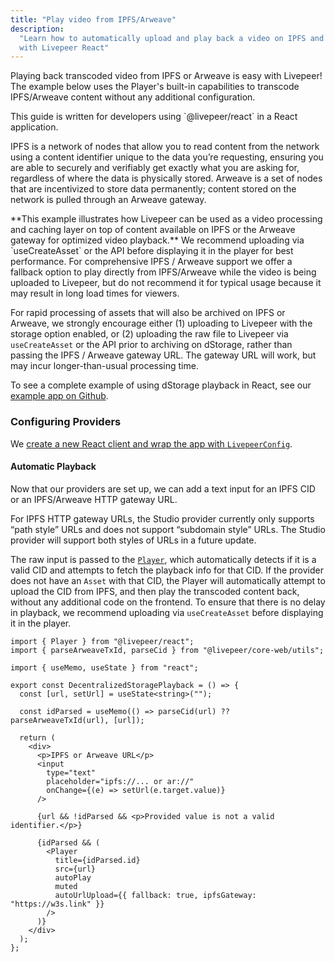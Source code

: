 ```yaml
---
title: "Play video from IPFS/Arweave"
description:
  "Learn how to automatically upload and play back a video on IPFS and Arweave
  with Livepeer React"
---
```


Playing back transcoded video from IPFS or Arweave is easy with Livepeer! The
example below uses the Player's built-in capabilities to transcode IPFS/Arweave
content without any additional configuration.

<Info>
  This guide is written for developers using `@livepeer/react` in a React
  application.
</Info>

IPFS is a network of nodes that allow you to read content from the network using
a content identifier unique to the data you’re requesting, ensuring you are able
to securely and verifiably get exactly what you are asking for, regardless of
where the data is physically stored. Arweave is a set of nodes that are
incentivized to store data permanently; content stored on the network is pulled
through an Arweave gateway.

<Warning>
  **This example illustrates how Livepeer can be used as a video processing and
  caching layer on top of content available on IPFS or the Arweave gateway for
  optimized video playback.** We recommend uploading via `useCreateAsset` or the
  API before displaying it in the player for best performance. For comprehensive
  IPFS / Arweave support we offer a fallback option to play directly from
  IPFS/Arweave while the video is being uploaded to Livepeer, but do not
  recommend it for typical usage because it may result in long load times for
  viewers.
</Warning>

For rapid processing of assets that will also be archived on IPFS or Arweave, we
strongly encourage either (1) uploading to Livepeer with the storage option
enabled, or (2) uploading the raw file to Livepeer via `useCreateAsset` or the
API prior to archiving on dStorage, rather than passing the IPFS / Arweave
gateway URL. The gateway URL will work, but may incur longer-than-usual
processing time.

To see a complete example of using dStorage playback in React, see our
[example app on Github](https://github.com/suhailkakar/livepeer-dStorage-playback).

### Configuring Providers

We
[create a new React client and wrap the app with `LivepeerConfig`](/sdks/livepeer-js/getting-started).

#### Automatic Playback

Now that our providers are set up, we can add a text input for an IPFS CID or an
IPFS/Arweave HTTP gateway URL.

<Info>
  For IPFS HTTP gateway URLs, the Studio provider currently only supports “path
  style” URLs and does not support “subdomain style” URLs. The Studio provider
  will support both styles of URLs in a future update.
</Info>

The raw input is passed to the [`Player`](/sdks/livepeer-js/Player), which
automatically detects if it is a valid CID and attempts to fetch the playback
info for that CID. If the provider does not have an `Asset` with that CID, the
Player will automatically attempt to upload the CID from IPFS, and then play the
transcoded content back, without any additional code on the frontend. To ensure
that there is no delay in playback, we recommend uploading via `useCreateAsset`
before displaying it in the player.

```tsx DecentralizedStoragePlayback.tsx
import { Player } from "@livepeer/react";
import { parseArweaveTxId, parseCid } from "@livepeer/core-web/utils";

import { useMemo, useState } from "react";

export const DecentralizedStoragePlayback = () => {
  const [url, setUrl] = useState<string>("");

  const idParsed = useMemo(() => parseCid(url) ?? parseArweaveTxId(url), [url]);

  return (
    <div>
      <p>IPFS or Arweave URL</p>
      <input
        type="text"
        placeholder="ipfs://... or ar://"
        onChange={(e) => setUrl(e.target.value)}
      />

      {url && !idParsed && <p>Provided value is not a valid identifier.</p>}

      {idParsed && (
        <Player
          title={idParsed.id}
          src={url}
          autoPlay
          muted
          autoUrlUpload={{ fallback: true, ipfsGateway: "https://w3s.link" }}
        />
      )}
    </div>
  );
};
```
